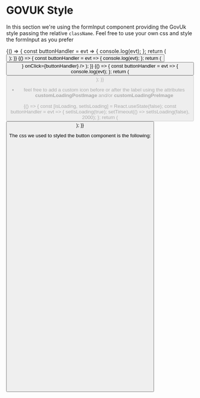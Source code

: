 
<Meta title="DCXLibrary/Form/Button/HMRC" component={Button} />

# GOVUK Style

In this section we're using the formInput component providing the GovUk style passing the relative `className`. Feel free to use your own css and style the formInput as you prefer

<Canvas>
  <Story name="basic">
    {() => {
      const buttonHandler = evt => {
        console.log(evt);
      };
      return (
        <Button
          label="Save and continue"
          className="govuk-button"
          onClick={buttonHandler}
        />
      );
    }}
  </Story>
</Canvas>

<Canvas>
  <Story name="with Image">
    {() => {
      const buttonHandler = evt => {
        console.log(evt);
      };
      return (
        <Button
          label="Start now"
          className="govuk-button"
          customPostfixImg={
            <svg class="govuk-button__start-icon" xmlns="http://www.w3.org/2000/svg" width="17.5" height="19" viewBox="0 0 33 40" aria-hidden="true" focusable="false">
              <path fill="currentColor" d="M0 0h13l20 20-20 20H0l20-20z"></path>
            </svg>
          }
          onClick={buttonHandler}
        />
      );
    }}
  </Story>
</Canvas>

<Canvas>
  <Story name="disabled">
    {() => {
      const buttonHandler = evt => {
        console.log(evt);
      };
      return (
        <Button
          label="Disabled button"
          disabled={true}
          className="govuk-button"
          onClick={buttonHandler}
        />
      );
    }}
  </Story>
</Canvas>

* feel free to add a custom icon before or after the label using the attributes **customLoadingPostImage** and/or **customLoadingPreImage**

<Canvas>
  <Story name="loading">
    {() => {
      const [isLoading, setIsLoading] = React.useState(false);
      const buttonHandler = evt => {
        setIsLoading(true);
        setTimeout(() => setIsLoading(false), 2000);
      };
      return (
        <Button
          label="Register"
          className="govuk-button"
          onClick={buttonHandler}
          isLoading={isLoading}
          loadingLabel="Loading..."
        />
      );
    }}
  </Story>
</Canvas>

The css we used to styled the button component is the following:

```css
.govuk-button {
  font-family: 'GDS Transport', arial, sans-serif;
  font-weight: 400;
  font-size: 16px;
  font-size: 1rem;
  line-height: 1.1875;
  box-sizing: border-box;
  display: inline-block;
  position: relative;
  width: 100%;
  margin-top: 0;
  margin-right: 0;
  margin-left: 0;
  margin-bottom: 22px;
  padding: 8px 10px 7px;
  border: 2px solid transparent;
  border-radius: 0;
  color: #fff;
  background-color: #00703c;
  box-shadow: 0 2px 0 #002d18;
  text-align: center;
  vertical-align: top;
  cursor: pointer;
}
.govuk-button:before {
  content: '';
  display: block;
  position: absolute;
  top: -2px;
  right: -2px;
  bottom: -4px;
  left: -2px;
  background: transparent;
}
.govuk-button__start-icon {
  margin-left: 5px;
  vertical-align: middle;
  flex-shrink: 0;
  align-self: center;
}

.govuk-button--disabled,
.govuk-button[disabled='disabled'],
.govuk-button[disabled] {
  opacity: 0.5;
}

```

<Props of={Button} />
